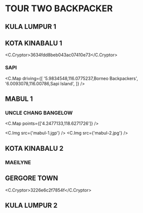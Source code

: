 
# TOUR TWO BACKPACKER

## KULA LUMPUR 1

## KOTA KINABALU 1

<C.Cryptor>3634fdd8beb043ac07410e73</C.Cryptor>

### SAPI

<C.Map
  driving={[
    '5.9834548,116.0775237,Borneo Backpackers',
    '6.0093078,116.00786,Sapi Island',
  ]}
/>

## MABUL 1

### UNCLE CHANG BANGELOW

<C.Map points={['4.2477133,118.6271726']} />

<C.Img src={'mabul-1.jgp'} />
<C.Img src={'mabul-2.jpg'} />

## KOTA KINABALU 2

### MAEILYNE

## GERGORE TOWN

<C.Cryptor>3226e6c2f7854f</C.Cryptor>

## KULA LUMPUR 2
